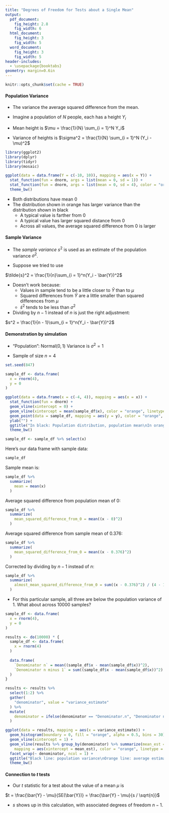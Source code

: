 ```yaml
---
title: "Degrees of Freedom for Tests about a Single Mean"
output:
  pdf_document:
    fig_height: 2.8
    fig_width: 6
  html_document:
    fig_height: 3
    fig_width: 5
  word_document:
    fig_height: 3
    fig_width: 5
header-includes:
  - \usepackage{booktabs}
geometry: margin=0.6in
---
```


```r
knitr::opts_chunk$set(cache = TRUE)
```

#### Population Variance

 * The variance the average squared difference from the mean.
 
 * Imagine a population of $N$ people, each has a height $Y_i$
 
 * Mean height is $\mu = \frac{1}{N} \sum_{i = 1}^N Y_i$
 
 * Variance of heights is $\sigma^2 = \frac{1}{N} \sum_{i = 1}^N (Y_i - \mu)^2$

```r
library(ggplot2)
library(dplyr)
library(tidyr)
library(mosaic)

ggplot(data = data.frame(Y = c(-10, 10)), mapping = aes(x = Y)) +
  stat_function(fun = dnorm, args = list(mean = 0, sd = 1)) +
  stat_function(fun = dnorm, args = list(mean = 0, sd = 4), color = "orange") +
  theme_bw()
```

 * Both distributions have mean 0
 * The distribution shown in orange has larger variance than the distribution shown in black
    * A typical value is farther from 0
    * A typical value has larger squared distance from 0
    * Across all values, the average squared difference from 0 is larger

#### Sample Variance

 * The *sample variance* $s^2$ is used as an estimate of the population variance $\sigma^2$.

 * Suppose we tried to use

$\tilde{s}^2 = \frac{1}{n}\sum_{i = 1}^n(Y_i - \bar{Y})^2$

 * Doesn't work because:
    * Values in sample tend to be a little closer to $\bar{Y}$ than to $\mu$
    * Squared differences from $\bar{Y}$ are a little smaller than squared differences from $\mu$
    * $\tilde{s}^2$ tends to be less than $\sigma^2$

 * Dividing by $n - 1$ instead of $n$ is just the right adjustment:

$s^2 = \frac{1}{n - 1}\sum_{i = 1}^n(Y_i - \bar{Y})^2$

\newpage

#### Demonstration by simulation

 * "Population": Normal$(0, 1)$  Variance is $\sigma^2 = 1$

 * Sample of size $n = 4$

```r
set.seed(847)

sample_df <- data.frame(
  x = rnorm(4),
  y = 0
)

ggplot(data = data.frame(x = c(-4, 4)), mapping = aes(x = x)) + 
  stat_function(fun = dnorm) +
  geom_vline(xintercept = 0) +
  geom_vline(xintercept = mean(sample_df$x), color = "orange", linetype = 2, size = 1) +
  geom_point(data = sample_df, mapping = aes(y = y), color = "orange", size = 3) +
  ylab("") +
  ggtitle("In black: Population distribution, population mean\nIn orange: Sample observations, sample mean") +
  theme_bw()

sample_df <- sample_df %>% select(x)
```

Here's our data frame with sample data:

```r
sample_df
```

Sample mean is:

```r
sample_df %>%
  summarize(
    mean = mean(x)
  )
```

Average squared difference from population mean of 0:

```r
sample_df %>%
  summarize(
    mean_squared_difference_from_0 = mean((x - 0)^2)
  )
```

Average squared difference from sample mean of 0.376:

```r
sample_df %>%
  summarize(
    mean_squared_difference_from_0 = mean((x - 0.376)^2)
  )
```

Corrected by dividing by $n - 1$ instead of $n$:

```r
sample_df %>%
  summarize(
    almost_mean_squared_difference_from_0 = sum((x - 0.376)^2) / (4 - 1)
  )
```

 * For this particular sample, all three are below the population variance of 1.  What about across 10000 samples?

```r
sample_df <- data.frame(
  x = rnorm(4),
  y = 0
)

results <- do(10000) * {
  sample_df <- data.frame(
    x = rnorm(4)
  )
  
  data.frame(
    `Denominator n` = mean((sample_df$x - mean(sample_df$x))^2),
    `Denominator n minus 1` = sum((sample_df$x - mean(sample_df$x))^2) / (3)
  )
}
```

```r
results <- results %>%
  select(1:2) %>%
  gather(
    "denominator", value = "variance_estimate"
  ) %>%
  mutate(
    denominator = ifelse(denominator == "Denominator.n", "Denominator n", "Denominator n-1")
  )
```

```r
ggplot(data = results, mapping = aes(x = variance_estimate)) +
  geom_histogram(boundary = 0, fill = "orange", alpha = 0.5, bins = 30) +
  geom_vline(xintercept = 1) +
  geom_vline(results %>% group_by(denominator) %>% summarize(mean_est = mean(variance_estimate)),
    mapping = aes(xintercept = mean_est), color = "orange", linetype = 2, size = 1) +
  facet_wrap(~ denominator, ncol = 1) +
  ggtitle("Black line: population variance\nOrange line: average estimate of population variance across 10000 samples") +
  theme_bw()
```

#### Connection to $t$ tests

 * Our $t$ statistic for a test about the value of a mean $\mu$ is

$t = \frac{\bar{Y} - \mu}{SE(\bar{Y})} = \frac{\bar{Y} - \mu}{s / \sqrt{n}}$

 * $s$ shows up in this calculation, with associated degrees of freedom $n - 1$.


